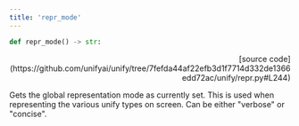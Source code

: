 ```yaml
---
title: 'repr_mode'
---
```


```python
def repr_mode() -> str:
```

<p align="right">[source code](https://github.com/unifyai/unify/tree/7fefda44af22efb3d1f7714d332de1366edd72ac/unify/repr.py#L244)</p>

Gets the global representation mode as currently set. This is used when representing
the various unify types on screen. Can be either "verbose" or "concise".